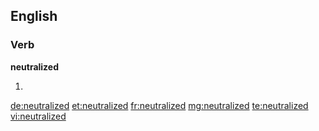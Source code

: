 ==English==

===Verb===
'''neutralized'''

# {{past of|[[neutralize]]}}

[[de:neutralized]]
[[et:neutralized]]
[[fr:neutralized]]
[[mg:neutralized]]
[[te:neutralized]]
[[vi:neutralized]]
